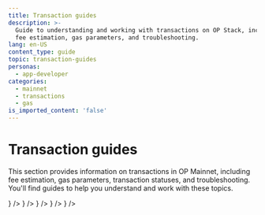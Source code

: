 ```yaml
---
title: Transaction guides
description: >-
  Guide to understanding and working with transactions on OP Stack, including
  fee estimation, gas parameters, and troubleshooting.
lang: en-US
content_type: guide
topic: transaction-guides
personas:
  - app-developer
categories:
  - mainnet
  - transactions
  - gas
is_imported_content: 'false'
---
```



# Transaction guides

This section provides information on transactions in OP Mainnet, including fee estimation, gas parameters, transaction statuses, and troubleshooting. You'll find guides to help you understand and work with these topics.

<Cards>
  <Card title="Learn about transaction fees" href="/app-developers/guides/transactions/fees" icon={<img src="/img/icons/shapes.svg" />} />
  <Card title="Estimate transaction fees" href="/app-developers/guides/transactions/estimates" icon={<img src="/img/icons/shapes.svg" />} />
  <Card title="Setting transaction gas parameters" href="/app-developers/guides/transactions/parameters" icon={<img src="/img/icons/shapes.svg" />} />
  <Card title="Transaction statuses" href="/app-developers/guides/transactions/statuses" icon={<img src="/img/icons/shapes.svg" />} />
  <Card title="Troubleshooting transactions" href="/app-developers/guides/transactions/troubleshooting" icon={<img src="/img/icons/shapes.svg" />} />
</Cards>
